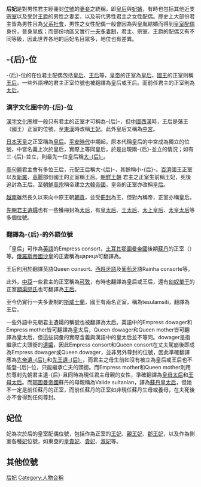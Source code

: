 '''后妃'''是對男性君主經冊封[[位號|位號]]的[[妻|妻]][[妾|妾]]之統稱，即[[皇后|皇后]]與[[妃嬪|妃嬪]]，有時也包括其他近支[[宗室|宗室]]以及受封[[王爵|王爵]]的男性之妻妾，以及前代男性君主之女性配偶。歷史上大部份君主皆為男性且為[[父系社會|父系社會]]，男性{{link-ja|皇胤|皇胤}}之女性配偶一般會因為與皇胤結婚而得到[[皇室配偶|皇室配偶]]身份，晉身[[皇族|皇族]]；而部份地區又實行[[一夫多妻制|一夫多妻制]]，君主、宗室、王爵的配偶又有不同等級，因此世界各地的后妃名目眾多，地位也有差異。

==-{后}-位==
{{main|后|皇后|王后}}
-{后}-位的在位君主配偶包括[[皇后|皇后]]、[[王后|王后]]等，[[皇帝|皇帝]]的正室為[[皇后|皇后]]，[[國王|國王]]的正室則稱[[王后|王后]]。一些外語裡的君主正室位號也被翻譯為皇后或王后。而前任君主的正室則為[[太后|太后]]。
===漢字文化圈中的-{后}-位===
[[漢字文化圈|漢字文化圈]]裡一般只有君主的正室才可稱為-{后}-，但[[中國|中國]][[西漢|西漢]]時，王后是藩王（國王）正室的位號，至[[東漢|東漢]]時改稱[[王妃|王妃]]。此外皇后又稱為[[中宮|中宮]]。

[[日本|日本]][[天皇|天皇]]之正室稱為[[皇后|皇后]]。[[平安時代|平安時代]]中期起，原本代稱皇后的中宮成為獨立的位號，中宮名義上次於皇后，實際上等同皇后，於是出現兩-{后}-並立的情況；如有三-{后}-並立，則最先一位皇后稱[[大后|大-{后}-]]。

[[高句麗|高句麗]]君主會有多位王后，元配王后稱大-{后}-，其餘稱小-{后}-。[[百濟|百濟]]國王正室以及[[新羅|新羅]]、[[高麗|高麗]]部份國王的正室稱王后。[[朝鮮王朝|朝鮮王朝]]
君主之正室生前稱王妃，死後追封為王后。至[[朝鮮高宗|朝鮮高宗]]稱帝建立[[大韓帝國|大韓帝國]]，皇帝的正室亦改稱[[皇后|皇后]]。

[[越南|越南]]雖然長久以來向中原王朝[[朝貢|朝貢]]，並受[[冊封|冊封]]為王，但對內稱帝，正室亦稱皇后。

[[先朝君主遺孀|先朝君主遺孀]]也有一些獲冊封為[[太后|太后]]，有[[皇太后|皇太后]]、[[王太后|王太后]]、[[太上皇后|太上皇后]]、[[太皇太后|太皇太后]]等多個位號。

===翻譯為-{后}-的外語位號===
「皇后」可作為[[英語|英語]]的Empress consort，[[土耳其|土耳其]][[鄂圖曼帝國|鄂圖曼帝國]]後期[[蘇丹_(稱謂)|蘇丹]]的正室{{link-en|皇后 (鄂圖曼帝國)|Kadınefendi|Kadınefendi}}（{{lang-tr|Kadınefendi}}）等。[[俄羅斯帝國|俄羅斯帝國]][[沙皇|沙皇]]的正妻稱為царица可翻譯為{{link-en|沙皇后|Tsarina}}。

王后則用於翻譯英語Queen consort、[[西班牙語|西班牙語]]及[[葡萄牙|葡萄牙]]語Rainha consorte等。

此外，[[中亞|中亞]]一些君主的正室稱為[[可敦|可敦]]，有時也翻譯為皇后或王后，還有[[匈奴|匈奴]][[單于|單于]]的正室[[顓渠閼氏|顓渠閼氏]]也可翻譯為[[王后|王后]]。

至今仍實行一夫多妻制的[[斯威士蘭|斯威士蘭]]，國王有兩名正室，稱為tesulamsiti，翻譯為王后。

一些外語中先朝君主遺孀的稱號也被翻譯為太后。英語中的Empress dowager和Empress mother皆可翻譯為皇太后，Queen dowager和Queen mother皆可翻譯為皇太后，但這些詞彙的實際含義與漢語中的皇太后並不等同。dowager是指繼承亡夫頭銜的[[遺孀|遺孀]]，因此Empress consort和Queen consort在丈夫駕崩後即成為Empress dowager或Queen dowager，並非另外尊封的位號，因此準確翻譯應為[[先帝遺后|先帝遺-{后}-]]和[[先王遺后|先王遺-{后}-]]，而君主之母生前如沒有被立為皇后或王后也不能登-{后}-位，只能繼承亡夫的頭銜。而Empress mother和Queen mother則用於尊封先朝君主遺-{后}-且同時為現任君主母親的女性，準確翻譯為[[皇母太后|皇母太后]]和[[王母太后|王母太后]]。而[[鄂圖曼帝國|鄂圖曼帝國]]蘇丹的母親稱為Valide sultanları，譯為[[蘇丹皇太后|蘇丹皇太后]]，但她不一定是前任蘇丹的正室，而前任蘇丹的正室如非現任蘇丹生母或養母，在夫死後亦不會得到任何尊封。
==妃位==
{{main|妃|王妃}}
妃為次於后的皇室配偶位號，包括作為正室的[[王妃|王妃]]、[[親王妃|親王妃]]、[[郡王妃|郡王妃]]，以及作為側室各種[[妃|妃]]位號，如東亞的[[皇貴妃|皇貴妃]]、[[貴妃|貴妃]]、[[淑妃|淑妃]]等。
==其他位號==

[[Category:后妃|]]
[[Category:人物合稱|Category:人物合稱]]